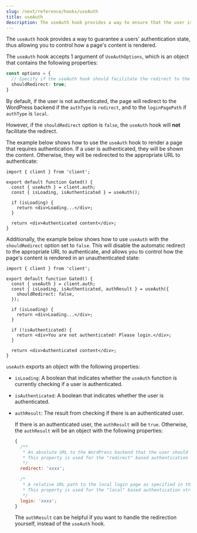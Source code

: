 ```yaml
---
slug: /next/reference/hooks/useAuth
title: useAuth
description: The useAuth hook provides a way to ensure that the user is authenticated.
---
```


The `useAuth` hook provides a way to guarantee a users' authentication state, thus allowing you to control how a page's content is rendered.

The `useAuth` hook accepts 1 argument of `UseAuthOptions`, which is an object that contains the following properties:

```ts
const options = {
  // Specify if the useAuth hook should facilitate the redirect to the appropriate url.
  shouldRedirect: true;
}
```

By default, if the user is not authenticated, the page will redirect to the WordPress backend if the `authType` is `redirect`, and to the `loginPagePath` if `authType` is `local`.

However, if the `shouldRedirect` option is `false`, the `useAuth` hook will **not** facilitate the redirect.

The example below shows how to use the `useAuth` hook to render a page that requires authentication. If a user is authenticated, they will be shown the content. Otherwise, they will be redirected to the appropriate URL to authenticate:

```tsx title=src/pages/gated-content.tsx {5}
import { client } from 'client';

export default function Gated() {
  const { useAuth } = client.auth;
  const { isLoading, isAuthenticated } = useAuth();

  if (isLoading) {
    return <div>Loading...</div>;
  }

  return <div>Authenticated content</div>;
}
```

Additionally, the example below shows how to use `useAuth` with the `shouldRedirect` option set to `false`. This will disable the automatic redirect to the appropriate URL to authenticate, and allows you to control how the page's content is rendered in an unauthenticated state:

```tsx title=src/pages/gated-content.tsx {5-7,13-15}
import { client } from 'client';

export default function Gated() {
  const { useAuth } = client.auth;
  const { isLoading, isAuthenticated, authResult } = useAuth({
    shouldRedirect: false,
  });

  if (isLoading) {
    return <div>Loading...</div>;
  }

  if (!isAuthenticated) {
    return <div>You are not authenticated! Please login.</div>;
  }

  return <div>Authenticated content</div>;
}
```

`useAuth` exports an object with the following properties:

- `isLoading`: A boolean that indicates whether the `useAuth` function is currently checking if a user is authenticated.
- `isAuthenticated`: A boolean that indicates whether the user is authenticated.
- `authResult`: The result from checking if there is an authenticated user.

  If there is an authenticated user, the `authResult` will be `true`. Otherwise, the `authResult` will be an object with the following properties:

  ```js title="The authResult object when there is no authenticated user"
  {
    /**
     * An absolute URL to the WordPress backend that the user should be redirected to in order to authenticate.
     * This property is used for the "redirect" based authentication strategy
     */
    redirect: 'xxxx';

    /*
     * A relative URL path to the local login page as specified in the `loginPagePath` option.
     * This property is used for the "local" based authentication strategy
     */
    login: 'xxxx';
  }
  ```

  The `authResult` can be helpful if you want to handle the redirection yourself, instead of the `useAuth` hook.
